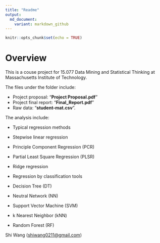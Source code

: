 ```yaml
---  
title: "Readme"
output: 
  md_document:
    variant: markdown_github
---
```


```r
knitr::opts_chunk$set(echo = TRUE)
```

# Overview

This is a couse project for 15.077 Data Mining and Statistical Thinking at Massachusetts Institute of Technology. 

The files under the folder include:

* Project proposal: "**Project Proposal.pdf**"
* Project final report: "**Final_Report.pdf**"
* Raw data: "**student-mat.csv**".

The analysis include:

* Typical regression methods
+ Stepwise linear regression
+ Principle Component Regression (PCR)
+ Partial Least Square Regression (PLSR)
+ Ridge regression

* Regression by classification tools
+ Decision Tree (DT)
+ Neutral Network (NN)
+ Support Vector Machine (SVM)
+ k Nearest Neighbor (kNN)
+ Random Forest (RF)

Shi Wang (<shiwang0211@gmail.com>)
